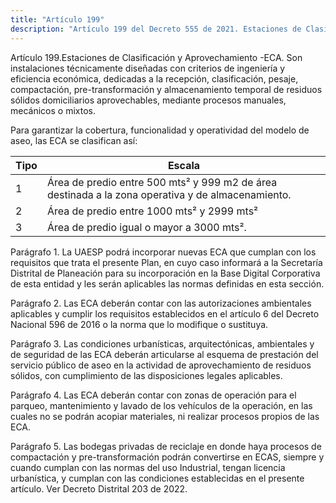 ```yaml
---
title: "Artículo 199"
description: "Artículo 199 del Decreto 555 de 2021. Estaciones de Clasificación y Aprovechamiento -ECA."
---
```


Artículo 199.Estaciones de Clasificación y Aprovechamiento -ECA. Son instalaciones técnicamente diseñadas con criterios de ingeniería y eficiencia económica, dedicadas a la recepción, clasificación, pesaje, compactación, pre-transformación y almacenamiento temporal de residuos sólidos domiciliarios aprovechables, mediante procesos manuales, mecánicos o mixtos.
 
Para garantizar la cobertura, funcionalidad y operatividad del modelo de aseo, las ECA se clasifican así:
 

| Tipo | Escala |
| --- | --- |
| 1 | Área de predio entre 500 mts² y 999 m2 de área destinada a la zona operativa y de almacenamiento. |
| 2 | Área de predio entre 1000 mts² y 2999 mts² |
| 3 | Área de predio igual o mayor a 3000 mts². |


 
Parágrafo 1. La UAESP podrá incorporar nuevas ECA que cumplan con los requisitos que trata el presente Plan, en cuyo caso informará a la Secretaría Distrital de Planeación para su incorporación en la Base Digital Corporativa de esta entidad y les serán aplicables las normas definidas en esta sección.
 
Parágrafo 2. Las ECA deberán contar con las autorizaciones ambientales aplicables y cumplir los requisitos establecidos en el artículo 6 del Decreto Nacional 596 de 2016 o la norma que lo modifique o sustituya.
 
Parágrafo 3. Las condiciones urbanísticas, arquitectónicas, ambientales y de seguridad de las ECA deberán articularse al esquema de prestación del servicio público de aseo en la actividad de aprovechamiento de residuos sólidos, con cumplimiento de las disposiciones legales aplicables.
 
Parágrafo 4. Las ECA deberán contar con zonas de operación para el parqueo, mantenimiento y lavado de los vehículos de la operación, en las cuales no se podrán acopiar materiales, ni realizar procesos propios de las ECA.
 
Parágrafo 5. Las bodegas privadas de reciclaje en donde haya procesos de compactación y pre-transformación podrán convertirse en ECAS, siempre y cuando cumplan con las normas del uso Industrial, tengan licencia urbanística, y cumplan con las condiciones establecidas en el presente artículo.
Ver Decreto Distrital 203 de 2022.